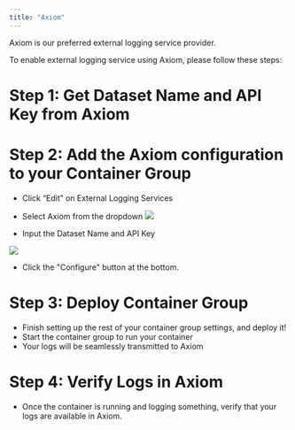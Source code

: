 ```yaml
---
title: "Axiom"
---
```


Axiom is our preferred external logging service provider.

To enable external logging service using Axiom, please follow these steps:

# Step 1: Get Dataset Name and API Key from Axiom

# Step 2: Add the Axiom configuration to your Container Group

- Click “Edit” on External Logging Services
- Select Axiom from the dropdown
![](container-engine/images/2e8322c-image.png)

- Input the Dataset Name and API Key

![](container-engine/images/3fdb16a-image.png)

- Click the "Configure" button at the bottom.

# Step 3: Deploy Container Group

- Finish setting up the rest of your container group settings, and deploy it!
- Start the container group to run your container
- Your logs will be seamlessly transmitted to Axiom

# Step 4: Verify Logs in Axiom

- Once the container is running and logging something, verify that your logs are available in Axiom.
